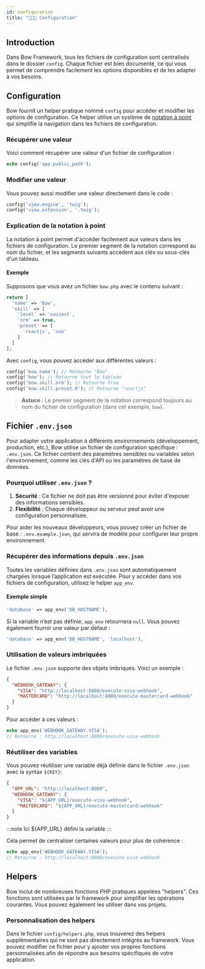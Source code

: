```yaml
---
id: configuration
title: "👨🏽‍🔧 Configuration"
---
```



## Introduction

Dans Bow Framework, tous les fichiers de configuration sont centralisés dans le dossier `config`. Chaque fichier est bien documenté, ce qui vous permet de comprendre facilement les options disponibles et de les adapter à vos besoins.

## Configuration

Bow fournit un helper pratique nommé `config` pour accéder et modifier les options de configuration. Ce helper utilise un système de [notation à point](#explication-de-la-notation-a-point) qui simplifie la navigation dans les fichiers de configuration.

### Récupérer une valeur

Voici comment récupérer une valeur d'un fichier de configuration :

```php
echo config('app.public_path');
```

### Modifier une valeur

Vous pouvez aussi modifier une valeur directement dans le code :

```php
config('view.engine', 'twig');
config('view.extension', '.twig');
```

### Explication de la notation à point

La notation à point permet d'accéder facilement aux valeurs dans les fichiers de configuration. Le premier segment de la notation correspond au nom du fichier, et les segments suivants accèdent aux clés ou sous-clés d'un tableau.

#### Exemple

Supposons que vous avez un fichier `bow.php` avec le contenu suivant :

```php
return [
  'name' => 'Bow',
  'skill' => [
    'level' => 'easiest',
    'orm' => true,
    'preset' => [
      'reactjs', 'vue'
    ]
  ]
];
```

Avec `config`, vous pouvez accéder aux différentes valeurs :

```php
config('bow.name'); // Retourne "Bow"
config('bow'); // Retourne tout le tableau
config('bow.skill.orm'); // Retourne true
config('bow.skill.preset.0'); // Retourne "reactjs"
```

> **Astuce :** Le premier segment de la notation correspond toujours au nom du fichier de configuration (dans cet exemple, `bow`).

## Fichier `.env.json`

Pour adapter votre application à différents environnements (développement, production, etc.), Bow utilise un fichier de configuration spécifique : `.env.json`. Ce fichier contient des paramètres sensibles ou variables selon l'environnement, comme les clés d'API ou les paramètres de base de données.

### Pourquoi utiliser `.env.json` ?

1. **Sécurité** : Ce fichier ne doit pas être versionné pour éviter d'exposer des informations sensibles.
2. **Flexibilité** : Chaque développeur ou serveur peut avoir une configuration personnalisée.

Pour aider les nouveaux développeurs, vous pouvez créer un fichier de base : `.env.example.json`, qui servira de modèle pour configurer leur propre environnement.

### Récupérer des informations depuis `.env.json`

Toutes les variables définies dans `.env.json` sont automatiquement chargées lorsque l’application est exécutée. Pour y accéder dans vos fichiers de configuration, utilisez le helper `app_env`.

#### Exemple simple

```php
'database' => app_env('DB_HOSTNAME'),
```

Si la variable n’est pas définie, `app_env` retournera `null`. Vous pouvez également fournir une valeur par défaut :

```php
'database' => app_env('DB_HOSTNAME', 'localhost'),
```

### Utilisation de valeurs imbriquées

Le fichier `.env.json` supporte des objets imbriqués. Voici un exemple :

```json
{
  "WEBHOOK_GATEWAY": {
    "VISA": "http://localhost:8080/execute-visa-webhook",
    "MASTERCARD": "http://localhost:8080/execute-mastercard-webhook"
  }
}
```

Pour accéder à ces valeurs :

```php
echo app_env('WEBHOOK_GATEWAY.VISA');
// Retourne : http://localhost:8080/execute-visa-webhook
```

### Réutiliser des variables

Vous pouvez réutiliser une variable déjà définie dans le fichier `.env.json` avec la syntax `${KEY}`:

```json
{
  "APP_URL": "http://localhost:8080",
  "WEBHOOK_GATEWAY": {
    "VISA": "${APP_URL}/execute-visa-webhook",
    "MASTERCARD": "${APP_URL}/execute-mastercard-webhook"
  }
}
```

:::note
Ici ${APP_URL} défini la variable
:::

Cela permet de centraliser certaines valeurs pour plus de cohérence :

```php
echo app_env('WEBHOOK_GATEWAY.VISA');
// Retourne : http://localhost:8080/execute-visa-webhook
```

## Helpers

Bow inclut de nombreuses fonctions PHP pratiques appelées "helpers". Ces fonctions sont utilisées par le framework pour simplifier les opérations courantes. Vous pouvez également les utiliser dans vos projets.

### Personnalisation des helpers

Dans le fichier `config/helpers.php`, vous trouverez des helpers supplémentaires qui ne sont pas directement intégrés au framework. Vous pouvez modifier ce fichier pour y ajouter vos propres fonctions personnalisées afin de répondre aux besoins spécifiques de votre application.

<SuggestionFeature />
